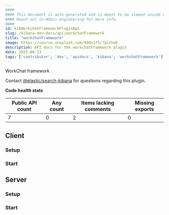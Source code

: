 ```yaml
---
####
#### This document is auto-generated and is meant to be viewed inside our experimental, new docs system.
#### Reach out in #docs-engineering for more info.
####
id: kibWorkchatFrameworkPluginApi
slug: /kibana-dev-docs/api/workchatFramework
title: "workchatFramework"
image: https://source.unsplash.com/400x175/?github
description: API docs for the workchatFramework plugin
date: 2025-08-23
tags: ['contributor', 'dev', 'apidocs', 'kibana', 'workchatFramework']
---
```


WorkChat framework

Contact [@elastic/search-kibana](https://github.com/orgs/elastic/teams/search-kibana) for questions regarding this plugin.

**Code health stats**

| Public API count  | Any count | Items lacking comments | Missing exports |
|-------------------|-----------|------------------------|-----------------|
| 7 | 0 | 2 | 0 |

## Client

### Setup
<DocDefinitionList data={[workchatFrameworkObj.client.setup]}/>

### Start
<DocDefinitionList data={[workchatFrameworkObj.client.start]}/>

## Server

### Setup
<DocDefinitionList data={[workchatFrameworkObj.server.setup]}/>

### Start
<DocDefinitionList data={[workchatFrameworkObj.server.start]}/>

